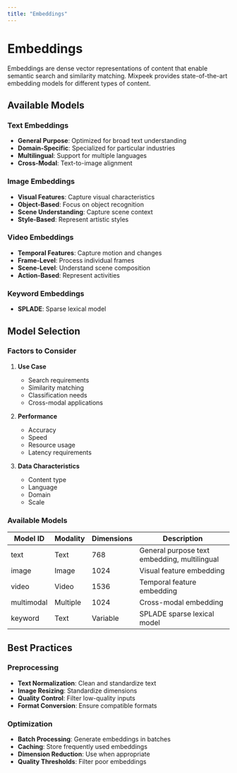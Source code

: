 ```yaml
---
title: "Embeddings"
---
```


# Embeddings

Embeddings are dense vector representations of content that enable semantic search and similarity matching. Mixpeek provides state-of-the-art embedding models for different types of content.

## Available Models

### Text Embeddings

- **General Purpose**: Optimized for broad text understanding
- **Domain-Specific**: Specialized for particular industries
- **Multilingual**: Support for multiple languages
- **Cross-Modal**: Text-to-image alignment

### Image Embeddings

- **Visual Features**: Capture visual characteristics
- **Object-Based**: Focus on object recognition
- **Scene Understanding**: Capture scene context
- **Style-Based**: Represent artistic styles

### Video Embeddings

- **Temporal Features**: Capture motion and changes
- **Frame-Level**: Process individual frames
- **Scene-Level**: Understand scene composition
- **Action-Based**: Represent activities

### Keyword Embeddings

- **SPLADE**: Sparse lexical model

## Model Selection

### Factors to Consider

1. **Use Case**

   - Search requirements
   - Similarity matching
   - Classification needs
   - Cross-modal applications

2. **Performance**

   - Accuracy
   - Speed
   - Resource usage
   - Latency requirements

3. **Data Characteristics**
   - Content type
   - Language
   - Domain
   - Scale

### Available Models

| Model ID   | Modality | Dimensions | Description                                  |
| ---------- | -------- | ---------- | -------------------------------------------- |
| text       | Text     | 768        | General purpose text embedding, multilingual |
| image      | Image    | 1024       | Visual feature embedding                     |
| video      | Video    | 1536       | Temporal feature embedding                   |
| multimodal | Multiple | 1024       | Cross-modal embedding                        |
| keyword    | Text     | Variable   | SPLADE sparse lexical model                  |

## Best Practices

### Preprocessing

- **Text Normalization**: Clean and standardize text
- **Image Resizing**: Standardize dimensions
- **Quality Control**: Filter low-quality inputs
- **Format Conversion**: Ensure compatible formats

### Optimization

- **Batch Processing**: Generate embeddings in batches
- **Caching**: Store frequently used embeddings
- **Dimension Reduction**: Use when appropriate
- **Quality Thresholds**: Filter poor embeddings
